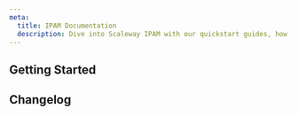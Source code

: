 ```yaml
---
meta:
  title: IPAM Documentation
  description: Dive into Scaleway IPAM with our quickstart guides, how-tos, tutorials and more.
---
```


<ProductHeader 
   productName="IPAM"
   productLogo="ipam"
   description="IP Address Management (IPAM) lets you easily list and manage your Scaleway IP addresses."
   url="/network/ipam/quickstart/"
   label="IPAM Quickstart"
/>

## Getting Started

<Grid>
    <SummaryCard
        title="Quickstart"
        icon="rocket"
        description="Learn how to get started using IPAM."
        label="View Quickstart"
        url="/network/ipam/quickstart/"
    />
    <SummaryCard
        title="Concepts"
        icon="info"
        description="Core concepts that give you a better understanding of IPAM."
        label="View Concepts"
        url="/network/ipam/concepts/"
    />
    <SummaryCard
        title="How-tos"
        icon="help-circle-outline"
        description="Check out our guides to using IPAM."
        label="View How-tos"
        url="/network/ipam/how-to/"
    />
        <SummaryCard
        title="Additional Content"
        icon="book-open-outline"
        description="Go beyond the basics with detailed, in-depth guides to understanding IPAM."
        label="Read more"
        url="/network/ipam/reference-content/"
    />
</Grid>

<ClickableBanner
    productLogo="cli"
    title="IPAM API"
    description="Use IPAM via the Scaleway API."
    url="https://www.scaleway.com/en/developers/api/ipam/"
    label="Go to IPAM API"
/>

## Changelog

<ChangelogList
    productName="ipam"
    numberOfChanges={3}
/>